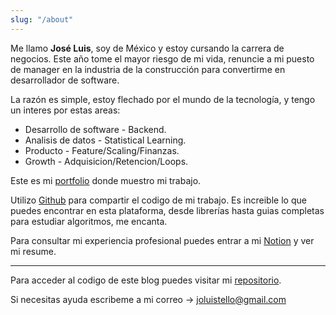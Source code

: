 ```yaml
---
slug: "/about"
---
```


Me llamo **José Luis**, soy de México y estoy cursando la carrera de negocios. Este año tome el mayor riesgo de mi vida, renuncie a mi puesto de manager en la industria de la construcción para convertirme en desarrollador de software.

La razón es simple, estoy flechado por el mundo de la tecnología, y tengo un interes por estas areas:
 - Desarrollo de software - Backend.  
 - Analisis de datos - Statistical Learning.
 - Producto - Feature/Scaling/Finanzas.
 - Growth - Adquisicion/Retencion/Loops.

Este es mi [portfolio](https://joseluistello.github.io/) donde muestro mi trabajo. 

Utilizo [Github](https://github.com/joseluistello) para compartir el codigo de mi trabajo. Es increible lo que puedes encontrar en esta plataforma, desde librerías hasta guias completas para estudiar algoritmos, me encanta. 

Para consultar mi experiencia profesional puedes entrar a mi [Notion](https://www.notion.so/joseluistello/resume-908176d50910492f82bb0c2c50150406) y ver mi resume. 


--- 

Para acceder al codigo de este blog puedes visitar mi [repositorio](https://github.com/joseluistello/Blog).

Si necesitas ayuda escribeme a mi correo -> joluistello@gmail.com





